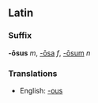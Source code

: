==Latin==
===Suffix===
'''-ōsus''' ''m'', [[-osa|-ōsa]] ''f'', [[-osum|-ōsum]] ''n''

===Translations===
*English: [[-ous]]